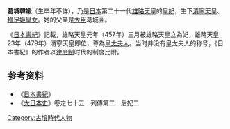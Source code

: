 {{東亞女性歷史人物
|名稱 =葛城韓媛
|身份 =
|國家 =日本
|屆數 =
|最高職務 =
|前任 = 
|繼任 = 
|畫像=
|說明=
|姓=
|名=
|姓名=
|字=
|官職 =
|封爵 =
|职业 =
|位號=
|位階
|御稱號 =<!--日本皇族之稱號-->
|宮號1 =<!--日本皇族之宮號-->
|宮號2 =<!--朝鮮王族之宮號-->
|封地 =
|神號 =
|尊號 =
|族裔 = 
|旗籍 =<!--清朝旗人專用-->
|氏族 =葛城氏
|府邸 =
|世系 = 
|初名 =
|乳名 =<!--日本、朝鮮、琉球以外人物用-->
|幼名 =<!--日本人用-->
|兒名 =<!--朝鮮人用-->
|童名 =<!--琉球人用-->
|小字=
|號=
|法號=
|院號=
|其他名號=
|出生年=
|出生地=
|婚年=
|逝世年=
|逝世地=
|諡號=
|墳墓=
|父親=葛城圓
|嫡母=
|母親=
|夫=[[雄略天皇|雄略天皇]]
|婚姻名份=
|夫之父=[[允恭天皇|允恭天皇]]
|夫之母=[[忍坂大中姬|忍坂大中姬]]
|夫之嫡母=
|兄弟=
|姊妹=
|嫡兄弟=
|嫡姊妹=
|庶兄弟=
|庶姊妹=
|同胞兄弟=
|同胞姊妹=
|異母兄弟=
|異母姊妹=
|異父兄弟=
|異父姊妹=
|繼兄弟=
|繼姊妹=
|子=
|女=
|養子=
|養女=
|繼女=
|其他親屬 =
|經歷 = 
|著作 =
|注釋=
}}
'''葛城韓媛'''（生卒年不詳），乃是[[日本|日本]]第二十一代[[雄略天皇|雄略天皇]]的[[皇妃|皇妃]]，生下[[清寧天皇|清寧天皇]]、[[稚足姬皇女|稚足姬皇女]]。她的父亲是[[大臣|大臣]]葛城圓。

《[[日本書紀|日本書紀]]》記載，雄略天皇元年（457年）三月被雄略天皇立為妃，雄略天皇23年（479年）清寧天皇即位，尊為[[皇太夫人|皇太夫人]]。当时并没有皇太夫人的称号，《日本書紀》的作者以[[律令制|律令制]]时代的制度比附。

==参考资料==
* 《[[日本書紀|日本書紀]]》
* 《[[大日本史|大日本史]]》卷之七十五　列傳第二　后妃二

[[Category:古墳時代人物|Category:古墳時代人物]]